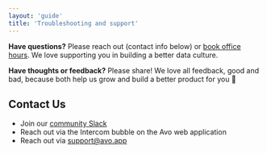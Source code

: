 ```yaml
---
layout: 'guide'
title: 'Troubleshooting and support'
---
```


**Have questions?** Please reach out (contact info below) or [book office hours](https://www.avo.app/training). We love supporting you in building a better data culture.

**Have thoughts or feedback?** Please share! We love all feedback, good and bad, because both 
help us grow and build a better product for you 🚀

## Contact Us

- Join our [community Slack](https://www.therighttrack.avo.app/)
- Reach out via the Intercom bubble on the Avo web application
- Reach out via [support@avo.app](mailto:support@avo.app)


